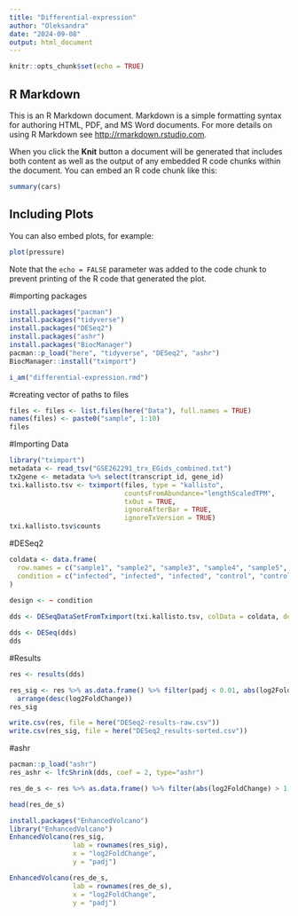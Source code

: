 ```yaml
---
title: "Differential-expression"
author: "Oleksandra"
date: "2024-09-08"
output: html_document
---
```


```r
knitr::opts_chunk$set(echo = TRUE)
```

## R Markdown

This is an R Markdown document. Markdown is a simple formatting syntax for authoring HTML, PDF, and MS Word documents. For more details on using R Markdown see <http://rmarkdown.rstudio.com>.

When you click the **Knit** button a document will be generated that includes both content as well as the output of any embedded R code chunks within the document. You can embed an R code chunk like this:

```r
summary(cars)
```

## Including Plots

You can also embed plots, for example:

```r
plot(pressure)
```

Note that the `echo = FALSE` parameter was added to the code chunk to prevent printing of the R code that generated the plot.

#importing packages 
```r
install.packages("pacman")
install.packages("tidyverse")
install.packages("DESeq2")
install.packages("ashr")
install.packages("BiocManager")
pacman::p_load("here", "tidyverse", "DESeq2", "ashr")
BiocManager::install("tximport")
```

```r
i_am("differential-expression.rmd")
```



#creating vector of paths to files
```r
files <- files <- list.files(here("Data"), full.names = TRUE)
names(files) <- paste0("sample", 1:10)
files
```
#Importing Data
```r
library("tximport")
metadata <- read_tsv("GSE262291_trx_EGids_combined.txt")
tx2gene <- metadata %>% select(transcript_id, gene_id)
txi.kallisto.tsv <- tximport(files, type = "kallisto", 
                             countsFromAbundance="lengthScaledTPM",
                             txOut = TRUE,
                             ignoreAfterBar = TRUE,
                             ignoreTxVersion = TRUE)
txi.kallisto.tsv$counts
```


#DESeq2
```r
coldata <- data.frame(
  row.names = c("sample1", "sample2", "sample3", "sample4", "sample5", "sample6", "sample7", "sample8", "sample9", "sample10"),
  condition = c("infected", "infected", "infected", "control", "control", "infected", "infected", "infected", "control", "control")
)

design <- ~ condition
  
dds <- DESeqDataSetFromTximport(txi.kallisto.tsv, colData = coldata, design = ~ condition)
```
```r
dds <- DESeq(dds)
dds
```

#Results
```r
res <- results(dds)
```

```r
res_sig <- res %>% as.data.frame() %>% filter(padj < 0.01, abs(log2FoldChange) > 1) %>%
  arrange(desc(log2FoldChange))
res_sig
```

```r
write.csv(res, file = here("DESeq2-results-raw.csv"))
write.csv(res_sig, file = here("DESeq2_results-sorted.csv"))
```

#ashr
```r
pacman::p_load("ashr")
res_ashr <- lfcShrink(dds, coef = 2, type="ashr")
```
```r
res_de_s <- res %>% as.data.frame() %>% filter(abs(log2FoldChange) > 1, padj < 0.05) %>% arrange(desc(log2FoldChange))

head(res_de_s)
``` 

```r
install.packages("EnhancedVolcano")
library("EnhancedVolcano")
EnhancedVolcano(res_sig,
                lab = rownames(res_sig),
                x = "log2FoldChange",
                y = "padj")

EnhancedVolcano(res_de_s,
                lab = rownames(res_de_s),
                x = "log2FoldChange",
                y = "padj")
```